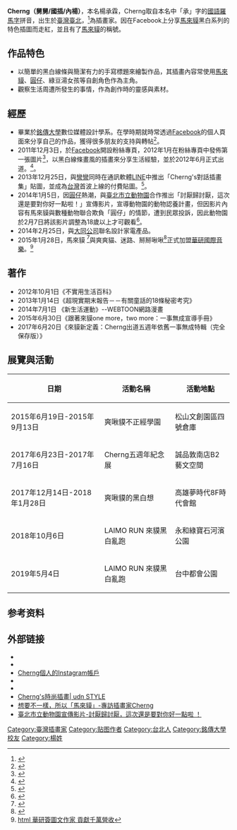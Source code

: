 {{Infobox writer
| name          = Cherng
<!-- 未知參數 | sex           = 男 -->
| image         = 
| 職業          = 網路圖文創作家
| birth_name    = 楊承霖
| birth_date    = 1990年3月17日
| birth_place   = 
| nationality   = {{ROC}}
| relatives     = 黃美珍（母親）<br />小豬Jesper（外甥）<br />小羊Chelsea（外甥女）
| education     = [[銘傳大學|銘傳大學]]數位媒體設計學系<br />台北市立南湖高中
| notable_works = 
}}
'''Cherng（舅舅/國插/內楊）'''，本名楊承霖{{BD|1990年|3月17日|||}}，Cherng取自本名中「承」字的[[國語羅馬字|國語羅馬字]]拼音，出生於[[臺灣|臺灣]][[臺北|臺北]]，<ref>{{Cite web |url=http://damoculture.fanily.com.tw/detail.do?id=20130821191624488583 |title=馬來貘是「口愛教主」楊丞琳？來一首「曖昧」吧 |access-date=2014-03-15 |archive-url=https://web.archive.org/web/20140315143130/http://damoculture.fanily.com.tw/detail.do?id=20130821191624488583 |archive-date=2014-03-15 |dead-url=yes }}</ref>為插畫家。因在Facebook上分享[[馬來貘|馬來貘]]黑白系列的特色插圖而走紅，並且有了[[馬來貘|馬來貘]]的稱號。

== 作品特色 ==
*以簡單的黑白線條與簡潔有力的手寫標題來繪製作品，其插畫內容常使用[[馬來貘|馬來貘]]、[[圓仔|圓仔]]、綠豆湯女孩等自創角色作為主角。
*觀察生活周遭所發生的事情，作為創作時的靈感與素材。

== 經歷 ==
*畢業於[[銘傳大學|銘傳大學]]數位媒體設計學系。在學時期就時常透過[[Facebook|Facebook]]的個人頁面來分享自己的作品，獲得很多朋友的支持與轉帖<ref>{{Cite web |url=http://www.biosmonthly.com/contactd.php?id=3216 |title=想要不一樣，所以「馬來貘」-專訪插畫家Cherng |accessdate=2014-03-15 |archive-date=2014-03-15 |archive-url=https://web.archive.org/web/20140315143222/http://www.biosmonthly.com/contactd.php?id=3216 |dead-url=no }}</ref>。
*2011年12月3日，於[[Facebook|Facebook]]開設粉絲專頁，2012年1月在粉絲專頁中發佈第一張圖片<ref>{{Cite web |url=https://www.facebook.com/cherngs.y?fref=ts |title=Cherng's 粉絲專頁 |access-date=2014-03-15 |archive-date=2020-11-27 |archive-url=https://web.archive.org/web/20201127012835/https://www.facebook.com/cherngs.y?fref=ts }}</ref>，以黑白線條畫風的插畫來分享生活經驗，並於2012年6月正式出道。<ref>{{Cite web |url=http://style.udn.com/mag/Style/article_story.jsp?ART_ID=134823 |title=插畫家Cherng 帶你搞笑研究童話 |accessdate=2014-03-15 |archive-date=2014-03-15 |archive-url=https://web.archive.org/web/20140315155628/http://style.udn.com/mag/Style/article_story.jsp?ART_ID=134823 |dead-url=no }}</ref>。
*2013年12月25日，與[[彎彎|彎彎]]同時在通訊軟體[[LINE|LINE]]中推出「Cherng's對話插畫集」貼圖，並成為[[台灣|台灣]]首波上線的付費貼圖。<ref>{{Cite web |url=http://tw.tech.yahoo.com/news/line%E6%9C%80%E6%96%B0%E8%B2%BC%E5%9C%96%E6%83%85%E5%A0%B1-%E6%96%B0%E5%A2%9E%E5%BD%8E%E5%BD%8E-%E3%80%81-cherng-s%E5%B0%8D%E8%A9%B1%E8%88%87line-033700471.html |title=LINE最新貼圖情報！新增彎彎、Cherng’s對話與LINE Dozer等新貼圖！ |accessdate=2014-03-15 |archive-date=2014-03-15 |archive-url=https://web.archive.org/web/20140315131630/http://tw.tech.yahoo.com/news/line%E6%9C%80%E6%96%B0%E8%B2%BC%E5%9C%96%E6%83%85%E5%A0%B1-%E6%96%B0%E5%A2%9E%E5%BD%8E%E5%BD%8E-%E3%80%81-cherng-s%E5%B0%8D%E8%A9%B1%E8%88%87line-033700471.html |dead-url=no }}</ref>。
*2014年1月5日，因[[圓仔|圓仔]]熱潮，與[[臺北市立動物園|臺北市立動物園]]合作推出「討厭歸討厭，這次還是要對你好一點啦！」宣傳影片，宣導動物園的動物認養計畫，但因影片內容有馬來貘與數種動物聯合欺負「圓仔」的情節，遭到民眾投訴，因此動物園於2月7日將該影片調整為18歲以上才可觀看<ref>{{Cite web |url=http://www.cna.com.tw/news/firstnews/201402070034-1.aspx |title=疑霸凌圓仔 動物園影片設限 |accessdate=2014-03-15 |archive-date=2014-03-08 |archive-url=https://web.archive.org/web/20140308013511/http://www.cna.com.tw/news/firstnews/201402070034-1.aspx |dead-url=no }}</ref>。
*2014年2月25日，與[[大同公司|大同公司]]聯名設計家電產品。
*2015年1月28日，馬來貘 <ref>{{cite web|url=http://www.biosmonthly.com/interview_topic/9161|title=因為自己很喜歡，希望對方也喜歡（羞）：Cherng ╳ Zzifan_z 的私密漫畫心緒|author=BIOS monthly|4=|accessdate=2019-03-14|archive-date=2019-03-17|archive-url=https://web.archive.org/web/20190317070725/http://www.biosmonthly.com/interview_topic/9161|dead-url=no}}</ref>與爽爽貓、迷路、掰掰啾啾<ref>{{cite web |url=http://www.biosmonthly.com/interview_topic/10102 |title=浪退了大家都還穿著褲子呢！Cherng ╳ SECOND ╳ 掰掰啾啾：用圖文創作活下來 |author=BIOS monthly |4= |accessdate=2019-10-07 |archive-date=2019-10-07 |archive-url=https://web.archive.org/web/20191007063659/http://www.biosmonthly.com/interview_topic/10102 |dead-url=no }}</ref>正式加盟[[華研國際音樂|華研國際音樂]]。<ref name="華研簽圖文作家 貢獻千萬營收">[https://tw.news.yahoo.com/華研簽圖文作家-貢獻千萬營收-215036087--finance html 華研簽圖文作家 貢獻千萬營收<!-- Bot generated title -->]{{dead link|date=2017年11月 |bot=InternetArchiveBot |fix-attempted=yes }}</ref>

== 著作 ==
*2012年10月1日《不實用生活百科》
*2013年1月14日《超現實期末報告－－有關童話的18條秘密考究》
*2014年7月1日 《新生活運動》--WEBTOON網路漫畫
*2015年6月30日《跟著來貘one more，two more：一事無成宣導手冊》
*2017年6月20日《來貘新定義：Cherng出道五週年依舊一事無成特輯（完全保存版）》

== 展覽與活動 ==
{| class="wikitable"
!日期
!活動名稱
!活動地點
|-
|2015年6月19日-2015年9月13日
|爽啾貘不正經學園
|松山文創園區四號倉庫
|-
|2017年6月23日-2017年7月16日
|Cherng五週年紀念展
|誠品敦南店B2藝文空間
|-
|2017年12月14日-2018年1月28日
|爽啾貘的黑白想
|高雄夢時代8F時代會館
|-
|2018年10月6日
|LAIMO RUN 來貘黑白亂跑
|永和綠寶石河濱公園
|-
|2019年5月4日
|LAIMO RUN 來貘黑白亂跑
|台中都會公園
|}

== 参考资料 ==
<!--- 参见https://zh.wikipedia.org/wiki/Wikipedia:%E8%84%9A%E6%B3%A8以获知如何使用<ref></ref>标签来插入参考资料，它们会自动显示在下方。 -->
{{Reflist}}

== 外部链接 ==
* {{Facebook|cherng.y|Cherng}}
* {{Instagram|cherngyang}}
*[https://instagram.com/cherng.y Cherng個人的Instagram帳戶] 
* {{Sinaweibo|cherngs}}
* {{twitter|LAIMO_cherng|Cherng}}{{ja icon}}
* [http://style.udn.com/mag/Style/topic_story.jsp?TOPIC_ID=10799 Cherng's時尚插畫| udn STYLE]{{Wayback|url=http://style.udn.com/mag/Style/topic_story.jsp?TOPIC_ID=10799 |date=20140228231351 }} 
* [http://www.biosmonthly.com/contactd.php?id=3216 想要不一樣，所以「馬來貘」-專訪插畫家Cherng]{{Wayback|url=http://www.biosmonthly.com/contactd.php?id=3216 |date=20140315143222 }}
* [https://www.youtube.com/watch?v=lLMSRUNF7ec 臺北市立動物園宣傳影片-討厭歸討厭，這次還是要對你好一點啦 ！]{{Wayback|url=https://www.youtube.com/watch?v=lLMSRUNF7ec |date=20140301015942 }}

{{華研國際音樂}}

<!--- 分类 --->

[[Category:臺灣插畫家|Category:臺灣插畫家]]
[[Category:贴图作者|Category:贴图作者]]
[[Category:台北人|Category:台北人]]
[[Category:銘傳大學校友|Category:銘傳大學校友]]
[[Category:楊姓|Category:楊姓]]
